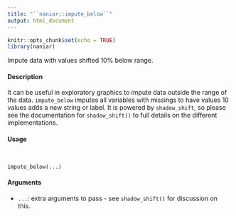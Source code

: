 ---
title: "``naniar::impute_below``"
output: html_document
---

```{r setup, include=FALSE}
knitr::opts_chunk$set(echo = TRUE)
library(naniar)
```

Impute data with values shifted 10% below range.

####  Description 

It can be useful in exploratory graphics to impute data outside the range of the data. ``impute_below``
imputes all variables with missings to have values 10 values adds a new string or label. It is powered
by ``shadow_shift``, so please see the documentation for ``shadow_shift()`` to full details on the
different implementations.

####  Usage 
<pre><code>

impute_below(...)
</code></pre>

#### Arguments 
* ``...``: extra arguments to pass - see ``shadow_shift()`` for discussion on this.